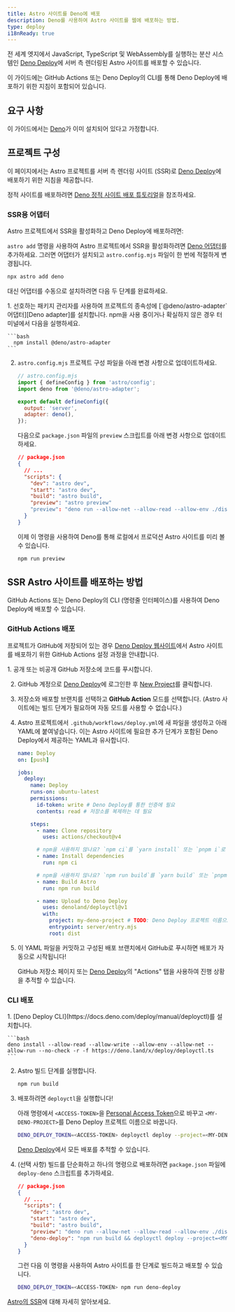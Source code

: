 ```yaml
---
title: Astro 사이트를 Deno에 배포
description: Deno를 사용하여 Astro 사이트를 웹에 배포하는 방법.
type: deploy
i18nReady: true
---
```


전 세계 엣지에서 JavaScript, TypeScript 및 WebAssembly를 실행하는 분산 시스템인 [Deno Deploy](https://deno.com/deploy)에 서버 측 렌더링된 Astro 사이트를 배포할 수 있습니다.

이 가이드에는 GitHub Actions 또는 Deno Deploy의 CLI를 통해 Deno Deploy에 배포하기 위한 지침이 포함되어 있습니다.

## 요구 사항

이 가이드에서는 [Deno](https://deno.com/)가 이미 설치되어 있다고 가정합니다.

## 프로젝트 구성

이 페이지에서는 Astro 프로젝트를 서버 측 렌더링 사이트 (SSR)로 [Deno Deploy](https://deno.com/deploy)에 배포하기 위한 지침을 제공합니다.

정적 사이트를 배포하려면 [Deno 정적 사이트 배포 튜토리얼](https://docs.deno.com/deploy/tutorials/static-site)을 참조하세요.

### SSR용 어댑터

Astro 프로젝트에서 SSR을 활성화하고 Deno Deploy에 배포하려면:

`astro add` 명령을 사용하여 Astro 프로젝트에서 SSR을 활성화하려면 [Deno 어댑터][Deno adapter]를 추가하세요. 그러면 어댑터가 설치되고 `astro.config.mjs` 파일이 한 번에 적절하게 변경됩니다.

```bash
npx astro add deno
```

대신 어댑터를 수동으로 설치하려면 다음 두 단계를 완료하세요.

<Steps>
1. 선호하는 패키지 관리자를 사용하여 프로젝트의 종속성에 [`@deno/astro-adapter` 어댑터][Deno adapter]를 설치합니다. npm을 사용 중이거나 확실하지 않은 경우 터미널에서 다음을 실행하세요.

    ```bash
      npm install @deno/astro-adapter
    ```

2. `astro.config.mjs` 프로젝트 구성 파일을 아래 변경 사항으로 업데이트하세요.

    ```js ins={3,6-7}
    // astro.config.mjs
    import { defineConfig } from 'astro/config';
    import deno from '@deno/astro-adapter';

    export default defineConfig({
      output: 'server',
      adapter: deno(),
    });
    ```

    다음으로 `package.json` 파일의 `preview` 스크립트를 아래 변경 사항으로 업데이트하세요.

    ```json del={8} ins={9}
    // package.json
    {
      // ...
      "scripts": {
        "dev": "astro dev",
        "start": "astro dev",
        "build": "astro build",
        "preview": "astro preview"
        "preview": "deno run --allow-net --allow-read --allow-env ./dist/server/entry.mjs"
      }
    }
    ```
    
    이제 이 명령을 사용하여 Deno를 통해 로컬에서 프로덕션 Astro 사이트를 미리 볼 수 있습니다.
    
    ```bash
    npm run preview
    ```
</Steps>

## SSR Astro 사이트를 배포하는 방법

GitHub Actions 또는 Deno Deploy의 CLI (명령줄 인터페이스)를 사용하여 Deno Deploy에 배포할 수 있습니다.

### GitHub Actions 배포

프로젝트가 GitHub에 저장되어 있는 경우 [Deno Deploy 웹사이트](https://dash.deno.com/)에서 Astro 사이트를 배포하기 위한 GitHub Actions 설정 과정을 안내합니다.

<Steps>
1. 공개 또는 비공개 GitHub 저장소에 코드를 푸시합니다.

2. GitHub 계정으로 [Deno Deploy](https://dash.deno.com/)에 로그인한 후 [New Project](https://dash.deno.com)를 클릭합니다.

3. 저장소와 배포할 브랜치를 선택하고 **GitHub Action** 모드를 선택합니다. (Astro 사이트에는 빌드 단계가 필요하며 자동 모드를 사용할 수 없습니다.)

4. Astro 프로젝트에서 `.github/workflows/deploy.yml`에 새 파일을 생성하고 아래 YAML에 붙여넣습니다. 이는 Astro 사이트에 필요한 추가 단계가 포함된 Deno Deploy에서 제공하는 YAML과 유사합니다.

    ```yaml
    name: Deploy
    on: [push]

    jobs:
      deploy:
        name: Deploy
        runs-on: ubuntu-latest
        permissions:
          id-token: write # Deno Deploy를 통한 인증에 필요
          contents: read # 저장소를 복제하는 데 필요

        steps:
          - name: Clone repository
            uses: actions/checkout@v4

          # npm을 사용하지 않나요? `npm ci`를 `yarn install` 또는 `pnpm i`로 변경하세요.
          - name: Install dependencies
            run: npm ci
    
          # npm을 사용하지 않나요? `npm run build`를 `yarn build` 또는 `pnpm run build`로 변경하세요.
          - name: Build Astro
            run: npm run build

          - name: Upload to Deno Deploy
            uses: denoland/deployctl@v1
            with:
              project: my-deno-project # TODO: Deno Deploy 프로젝트 이름으로 교체
              entrypoint: server/entry.mjs
              root: dist
    ```

5. 이 YAML 파일을 커밋하고 구성된 배포 브랜치에서 GitHub로 푸시하면 배포가 자동으로 시작됩니다!

    GitHub 저장소 페이지 또는 [Deno Deploy](https://dash.deno.com)의 "Actions" 탭을 사용하여 진행 상황을 추적할 수 있습니다.
</Steps>

### CLI 배포

<Steps>
1. [Deno Deploy CLI](https://docs.deno.com/deploy/manual/deployctl)를 설치합니다.

    ```bash
    deno install --allow-read --allow-write --allow-env --allow-net --allow-run --no-check -r -f https://deno.land/x/deploy/deployctl.ts
    ```

2. Astro 빌드 단계를 실행합니다.

    ```bash
    npm run build
    ```

3. 배포하려면 `deployctl`을 실행합니다!

    아래 명령에서 `<ACCESS-TOKEN>`을 [Personal Access Token](https://dash.deno.com/account#access-tokens)으로 바꾸고 `<MY-DENO-PROJECT>`를 Deno Deploy 프로젝트 이름으로 바꿉니다.

    ```bash
    DENO_DEPLOY_TOKEN=<ACCESS-TOKEN> deployctl deploy --project=<MY-DENO-PROJECT> --no-static --include=./dist ./dist/server/entry.mjs
    ```
    
    [Deno Deploy](https://dash.deno.com)에서 모든 배포를 추적할 수 있습니다.

4. (선택 사항) 빌드를 단순화하고 하나의 명령으로 배포하려면 `package.json` 파일에 `deploy-deno` 스크립트를 추가하세요.

    ```json ins={9}
    // package.json
    {
      // ...
      "scripts": {
        "dev": "astro dev",
        "start": "astro dev",
        "build": "astro build",
        "preview": "deno run --allow-net --allow-read --allow-env ./dist/server/entry.mjs",
        "deno-deploy": "npm run build && deployctl deploy --project=<MY-DENO-PROJECT> --no-static --include=./dist ./dist/server/entry.mjs"
      }
    }
    ```
    
    그런 다음 이 명령을 사용하여 Astro 사이트를 한 단계로 빌드하고 배포할 수 있습니다.
    
    ```bash
    DENO_DEPLOY_TOKEN=<ACCESS-TOKEN> npm run deno-deploy
    ```
</Steps>

<ReadMore>[Astro의 SSR](/ko/guides/server-side-rendering/)에 대해 자세히 알아보세요.</ReadMore>

[Deno adapter]: https://github.com/denoland/deno-astro-adapter
